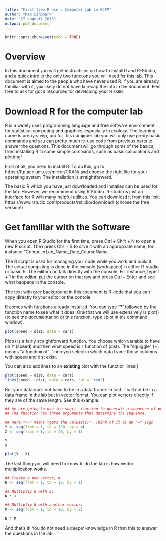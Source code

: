 ```yaml
---
title: "First time R user: Computer Lab in ECFM"
author: "Max Lindmark"
date: "27 augusti 2018"
output: pdf_document
---
```


```r
knitr::opts_chunk$set(echo = TRUE)
```

# Overview
In this document you will get instructions on how to install R and R-Studio, and a quick intro to the only two functions you will need for this lab. This document is aimed to the people who have never used R. If you are already familiar with it, you likely do not have to recap the info in the document. Feel free to ask for good resources for developing your R skills!

# Download R for the computer lab
R is a widely used programming language and free software environment for statistical computing and graphics, especially in ecology. The learning curve is pretty steep, but for this computer lab you will only use pretty basic commands and you can pretty much re-use code from previous parts to answer the questions. This document will go through some of the basics, from installing R to some simple commands, such as basic calculations and plotting!

First of all, you need to install R. To do this, go to https://ftp.acc.umu.se/mirror/CRAN/ and choose the right file for your operating system. The installation is straightforward. 

The basic R which you have just downloaded and installed can be used for the lab. However, we recommend using R Studio. R-studio is just an interface for R with many helpful utilities. You can download it from this link: https://www.rstudio.com/products/rstudio/download/ (choose the free version!)

# Get familiar with the Software
When you open R Studio for the first time, press Ctrl + Shift + N to open a new R script. Then press Ctrl + S to save it with an appropriate name, for instance "ComputerLab_Name_Date_CourseName.

The R script is used for managing your code while you work and build it. The actual computing is done in the console (workspace) in either R-studio or basic R. The editor can talk directly with the console. For instance, type $1+1$ in the editor, put the cursor on that row and press Ctrl + Enter and see what happens in the console.

The text with grey background in this document is R-code that you can copy directly to your editor or the console.

R comes with functions already installed. You can type "?" followed by the function name to see what it does. One that we will use extensively is plot() (to see the documentation of this function, type ?plot in the command window). 
```r
plot(speed ~ dist, data = cars)
```
Plot() is a fairly straightforward function. You choose which variable to have on Y (speed) and then what speed is a function of (dist). The "squiggle" (~) means "a function of". Then you select in which data frame those columns with speed and dist exist. 

You can also add lines to an **existing** plot with the function lines()

```r
plot(speed ~ dist, data = cars)
lines(speed ~ dist, data = cars, col = "red")
```

But your data does not have to be in a data frame. In fact, it will not be in a data frame in the lab but in vector format. You can plot vectors directly if they are of the same length. See this example:

```r

## We are going to use the seq()- function to generate a sequence of numbers. 
## The function has three arguments that determine the sequence.

## Here "<-" means "gets the values(s)". Think of it as an "=" sign
Y <- seq(from = 1, to = 160, by = 4)
X <- seq(from = 1, to = 40, by = 1)

Y
X

plot(Y ~ X)
```

The last thing you will need to know to do the lab is how vector multiplication works.

```r

## Create a new vector, N
N <- seq(from = 1, to = 10, by = 1)

## Multipliy N with 3:
N * 3

## Multipliy N with another vector:
M <- seq(from = 1, to = 10, by = 2)

N * M
```

And that's it! You do not need a deeper knowledge in R than this to answer the questions in the lab.











